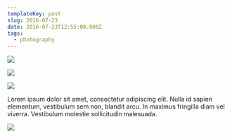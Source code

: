 ```yaml
---
templateKey: post
slug: 2016-07-23
date: 2016-07-23T12:55:00.000Z
tags:
  - photography
---
```

![](../../static/assets/20160723-IMG_3485.jpg)

![](../../static/assets/20160723-IMG_3486.jpg)

![](../../static/assets/20160723-IMG_3572.jpg)

Lorem ipsum dolor sit amet, consectetur adipiscing elit. Nulla id sapien elementum, vestibulum sem non, blandit arcu. In maximus fringilla diam vel viverra. Vestibulum molestie sollicitudin malesuada.

![](../../static/assets/20160723-IMG_3504.jpg)
